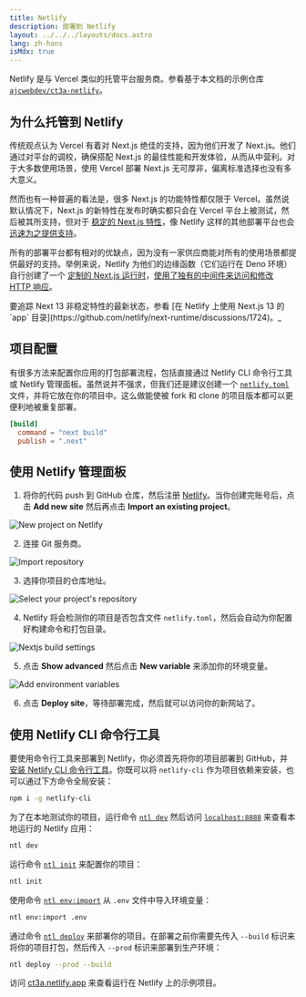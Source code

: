 ```yaml
---
title: Netlify
description: 部署到 Netlify
layout: ../../../layouts/docs.astro
lang: zh-hans
isMdx: true
---
```



Netlify 是与 Vercel 类似的托管平台服务商。参看基于本文档的示例仓库 [`ajcwebdev/ct3a-netlify`](https://github.com/ajcwebdev/ct3a-netlify)。

## 为什么托管到 Netlify

传统观点认为 Vercel 有着对 Next.js 绝佳的支持，因为他们开发了 Next.js。他们通过对平台的调校，确保搭配 Next.js 的最佳性能和开发体验，从而从中营利。对于大多数使用场景，使用 Vercel 部署 Next.js 无可厚非，偏离标准选择也没有多大意义。

然而也有一种普遍的看法是，很多 Next.js 的功能特性都仅限于 Vercel。虽然说默认情况下，Next.js 的新特性在发布时确实都只会在 Vercel 平台上被测试，然后被其所支持，但对于 [稳定的 Next.js 特性](https://docs.netlify.com/integrations/frameworks/next-js/overview/)，像 Netlify 这样的其他部署平台也会 [迅速为之提供支持](https://www.netlify.com/blog/deploy-nextjs-13/)。

所有的部署平台都有相对的优缺点，因为没有一家供应商能对所有的使用场景都提供最好的支持。举例来说，Netlify 为他们的边缘函数（它们运行在 Deno 环境）自行创建了一个 [定制的 Next.js 运行时](https://github.com/netlify/next-runtime)，[使用了独有的中间件来访问和修改 HTTP 响应](https://github.com/netlify/next-runtime#nextjs-middleware-on-netlify)。

<Callout type="info">
  要追踪 Next 13 非稳定特性的最新状态，参看 [在 Netlify 上使用 Next.js 13 的 `app` 目录](https://github.com/netlify/next-runtime/discussions/1724)。_
</Callout>

## 项目配置

有很多方法来配置你应用的打包部署流程，包括直接通过 Netlify CLI 命令行工具或 Netlify 管理面板。虽然说并不强求，但我们还是建议创建一个 [`netlify.toml`](https://docs.netlify.com/configure-builds/file-based-configuration/) 文件，并将它放在你的项目中。这么做能使被 fork 和 clone 的项目版本都可以更便利地被重复部署。

```toml
[build]
  command = "next build"
  publish = ".next"
```

## 使用 Netlify 管理面板

1. 将你的代码 push 到 GitHub 仓库，然后注册 [Netlify](https://app.netlify.com/signup)。当你创建完账号后，点击 **Add new site** 然后再点击 **Import an existing project**。

![New project on Netlify](/images/netlify-01-new-project.webp)

2. 连接 Git 服务商。

![Import repository](/images/netlify-02-connect-to-git-provider.webp)

3. 选择你项目的仓库地址。

![Select your project's repository](/images/netlify-03-pick-a-repository-from-github.webp)

4. Netlify 将会检测你的项目是否包含文件 `netlify.toml`，然后会自动为你配置好构建命令和打包目录。

![Nextjs build settings](/images/netlify-04-configure-build-settings.webp)

5. 点击 **Show advanced** 然后点击 **New variable** 来添加你的环境变量。

![Add environment variables](/images/netlify-05-env-vars.webp)

6. 点击 **Deploy site**，等待部署完成，然后就可以访问你的新网站了。

## 使用 Netlify CLI 命令行工具

要使用命令行工具来部署到 Netlify，你必须首先将你的项目部署到 GitHub，并 [安装 Netlify CLI 命令行工具](https://docs.netlify.com/cli/get-started/)。你既可以将 `netlify-cli` 作为项目依赖来安装，也可以通过下方命令全局安装：

```bash
npm i -g netlify-cli
```

为了在本地测试你的项目，运行命令 [`ntl dev`](https://docs.netlify.com/cli/get-started/#run-a-local-development-environment) 然后访问 [`localhost:8888`](http://localhost:8888/) 来查看本地运行的 Netlify 应用：

```bash
ntl dev
```

运行命令 [`ntl init`](https://docs.netlify.com/cli/get-started/#continuous-deployment) 来配置你的项目：

```bash
ntl init
```

使用命令 [`ntl env:import`](https://cli.netlify.com/commands/env#envimport) 从 `.env` 文件中导入环境变量：

```bash
ntl env:import .env
```

通过命令 [`ntl deploy`](https://docs.netlify.com/cli/get-started/#manual-deploys) 来部署你的项目。在部署之前你需要先传入 `--build` 标识来将你的项目打包，然后传入 `--prod` 标识来部署到生产环境：

```bash
ntl deploy --prod --build
```

访问 [ct3a.netlify.app](https://ct3a.netlify.app/) 来查看运行在 Netlify 上的示例项目。
